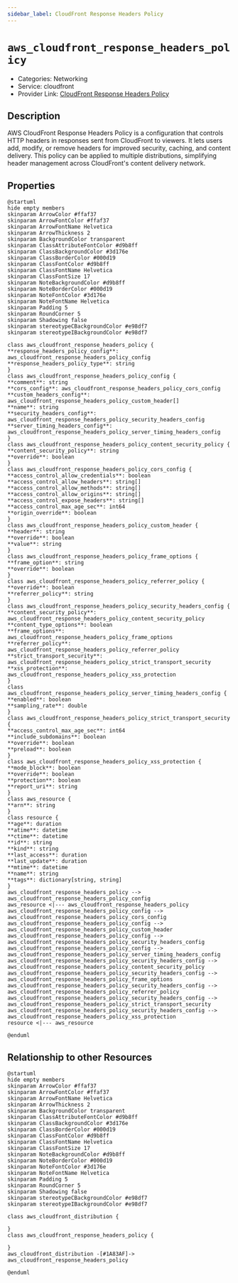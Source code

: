 ```yaml
---
sidebar_label: CloudFront Response Headers Policy
---
```


# `aws_cloudfront_response_headers_policy`

- Categories: Networking
- Service: cloudfront
- Provider Link: [CloudFront Response Headers Policy](https://docs.aws.amazon.com/AmazonCloudFront/latest/DeveloperGuide/adding-response-headers.html)

## Description
AWS CloudFront Response Headers Policy is a configuration that controls HTTP headers in responses sent from CloudFront to viewers. It lets users add, modify, or remove headers for improved security, caching, and content delivery. This policy can be applied to multiple distributions, simplifying header management across CloudFront's content delivery network.

## Properties
<ZoomPanPinch>

```kroki imgType="plantuml" imgAlt="Diagram of CloudFront Response Headers Policy data model"
@startuml
hide empty members
skinparam ArrowColor #ffaf37
skinparam ArrowFontColor #ffaf37
skinparam ArrowFontName Helvetica
skinparam ArrowThickness 2
skinparam BackgroundColor transparent
skinparam ClassAttributeFontColor #d9b8ff
skinparam ClassBackgroundColor #3d176e
skinparam ClassBorderColor #000d19
skinparam ClassFontColor #d9b8ff
skinparam ClassFontName Helvetica
skinparam ClassFontSize 17
skinparam NoteBackgroundColor #d9b8ff
skinparam NoteBorderColor #000d19
skinparam NoteFontColor #3d176e
skinparam NoteFontName Helvetica
skinparam Padding 5
skinparam RoundCorner 5
skinparam Shadowing false
skinparam stereotypeCBackgroundColor #e98df7
skinparam stereotypeIBackgroundColor #e98df7

class aws_cloudfront_response_headers_policy {
**response_headers_policy_config**: aws_cloudfront_response_headers_policy_config
**response_headers_policy_type**: string
}
class aws_cloudfront_response_headers_policy_config {
**comment**: string
**cors_config**: aws_cloudfront_response_headers_policy_cors_config
**custom_headers_config**: aws_cloudfront_response_headers_policy_custom_header[]
**name**: string
**security_headers_config**: aws_cloudfront_response_headers_policy_security_headers_config
**server_timing_headers_config**: aws_cloudfront_response_headers_policy_server_timing_headers_config
}
class aws_cloudfront_response_headers_policy_content_security_policy {
**content_security_policy**: string
**override**: boolean
}
class aws_cloudfront_response_headers_policy_cors_config {
**access_control_allow_credentials**: boolean
**access_control_allow_headers**: string[]
**access_control_allow_methods**: string[]
**access_control_allow_origins**: string[]
**access_control_expose_headers**: string[]
**access_control_max_age_sec**: int64
**origin_override**: boolean
}
class aws_cloudfront_response_headers_policy_custom_header {
**header**: string
**override**: boolean
**value**: string
}
class aws_cloudfront_response_headers_policy_frame_options {
**frame_option**: string
**override**: boolean
}
class aws_cloudfront_response_headers_policy_referrer_policy {
**override**: boolean
**referrer_policy**: string
}
class aws_cloudfront_response_headers_policy_security_headers_config {
**content_security_policy**: aws_cloudfront_response_headers_policy_content_security_policy
**content_type_options**: boolean
**frame_options**: aws_cloudfront_response_headers_policy_frame_options
**referrer_policy**: aws_cloudfront_response_headers_policy_referrer_policy
**strict_transport_security**: aws_cloudfront_response_headers_policy_strict_transport_security
**xss_protection**: aws_cloudfront_response_headers_policy_xss_protection
}
class aws_cloudfront_response_headers_policy_server_timing_headers_config {
**enabled**: boolean
**sampling_rate**: double
}
class aws_cloudfront_response_headers_policy_strict_transport_security {
**access_control_max_age_sec**: int64
**include_subdomains**: boolean
**override**: boolean
**preload**: boolean
}
class aws_cloudfront_response_headers_policy_xss_protection {
**mode_block**: boolean
**override**: boolean
**protection**: boolean
**report_uri**: string
}
class aws_resource {
**arn**: string
}
class resource {
**age**: duration
**atime**: datetime
**ctime**: datetime
**id**: string
**kind**: string
**last_access**: duration
**last_update**: duration
**mtime**: datetime
**name**: string
**tags**: dictionary[string, string]
}
aws_cloudfront_response_headers_policy --> aws_cloudfront_response_headers_policy_config
aws_resource <|--- aws_cloudfront_response_headers_policy
aws_cloudfront_response_headers_policy_config --> aws_cloudfront_response_headers_policy_cors_config
aws_cloudfront_response_headers_policy_config --> aws_cloudfront_response_headers_policy_custom_header
aws_cloudfront_response_headers_policy_config --> aws_cloudfront_response_headers_policy_security_headers_config
aws_cloudfront_response_headers_policy_config --> aws_cloudfront_response_headers_policy_server_timing_headers_config
aws_cloudfront_response_headers_policy_security_headers_config --> aws_cloudfront_response_headers_policy_content_security_policy
aws_cloudfront_response_headers_policy_security_headers_config --> aws_cloudfront_response_headers_policy_frame_options
aws_cloudfront_response_headers_policy_security_headers_config --> aws_cloudfront_response_headers_policy_referrer_policy
aws_cloudfront_response_headers_policy_security_headers_config --> aws_cloudfront_response_headers_policy_strict_transport_security
aws_cloudfront_response_headers_policy_security_headers_config --> aws_cloudfront_response_headers_policy_xss_protection
resource <|--- aws_resource

@enduml
```

</ZoomPanPinch>


## Relationship to other Resources
<ZoomPanPinch>

```kroki imgType="plantuml" imgAlt="Diagram of CloudFront Response Headers Policy resource relationships"
@startuml
hide empty members
skinparam ArrowColor #ffaf37
skinparam ArrowFontColor #ffaf37
skinparam ArrowFontName Helvetica
skinparam ArrowThickness 2
skinparam BackgroundColor transparent
skinparam ClassAttributeFontColor #d9b8ff
skinparam ClassBackgroundColor #3d176e
skinparam ClassBorderColor #000d19
skinparam ClassFontColor #d9b8ff
skinparam ClassFontName Helvetica
skinparam ClassFontSize 17
skinparam NoteBackgroundColor #d9b8ff
skinparam NoteBorderColor #000d19
skinparam NoteFontColor #3d176e
skinparam NoteFontName Helvetica
skinparam Padding 5
skinparam RoundCorner 5
skinparam Shadowing false
skinparam stereotypeCBackgroundColor #e98df7
skinparam stereotypeIBackgroundColor #e98df7

class aws_cloudfront_distribution {

}
class aws_cloudfront_response_headers_policy {

}
aws_cloudfront_distribution -[#1A83AF]-> aws_cloudfront_response_headers_policy

@enduml
```

</ZoomPanPinch>




